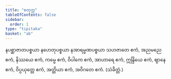 ```yaml
---
title: "စတုက္က"
tableOfContents: false
sidebar:
  order: 1
type: "tipitaka"
basket: "ab"
---
```



<DynamicBreadcrumb />

<Paragraph number="375">
နပစ္ဆာဇာတပစ္စယာ နဟေတုပစ္စယာ နအာရမ္မဏပစ္စယာ သဟဇာတေ ဧကံ, အညမညေ ဧကံ, နိဿယေ ဧကံ, ကမ္မေ ဧကံ, ဝိပါကေ ဧကံ, အာဟာရေ ဧကံ, ဣန္ဒြိယေ ဧကံ, ဈာနေ ဧကံ, ဝိပ္ပယုတ္တေ ဧကံ, အတ္ထိယာ ဧကံ, အဝိဂတေ ဧကံ. (သံခိတ္တံ.)
</Paragraph>